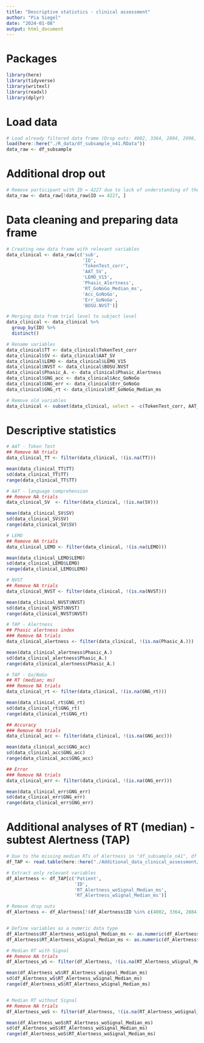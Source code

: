 ```yaml
---
title: "Descriptive statistics - clinical assessment"
author: "Pia Siegel"
date: "2024-01-08"
output: html_document
---
```


# Packages
```r
library(here)  
library(tidyverse) 
library(writexl)
library(readxl)
library(dplyr)
```

# Load data
```r
# Load already filtered data frame (Drop outs: 4002, 3364, 2884, 2998, 3392, 3960, 3154, 3994, 4086, 2522)
load(here::here("./R_data/df_subsample_n41.RData"))
data_raw <- df_subsample
```

# Additional drop out
```r
# Remove participant with ID = 4227 due to lack of understanding of the task (ALWAYS pressed correct (accuracy - incorrect: 0.0000000; accuracy - correct: 1.0000000))
data_raw <- data_raw[!data_raw$ID == 4227, ]
```

# Data cleaning and preparing data frame
```r
# Creating new data frame with relevant variables
data_clinical <- data_raw[c('sub',
                            'ID',
                            'TokenTest_corr',
                            'AAT_SV',
                            'LEMO_V15',
                            'Phasic_Alertness',
                            'RT_GoNoGo_Median_ms',
                            'Acc_GoNoGo',
                            'Err_GoNoGo',
                            'BOSU.NVST')]

# Merging data from trial level to subject level
data_clinical <- data_clinical %>%
  group_by(ID) %>%
  distinct()

# Rename variables
data_clinical$TT <- data_clinical$TokenTest_corr
data_clinical$SV <- data_clinical$AAT_SV
data_clinical$LEMO <- data_clinical$LEMO_V15
data_clinical$NVST <- data_clinical$BOSU.NVST
data_clinical$Phasic_A. <- data_clinical$Phasic_Alertness
data_clinical$GNG_acc <- data_clinical$Acc_GoNoGo
data_clinical$GNG_err <- data_clinical$Err_GoNoGo
data_clinical$GNG_rt <- data_clinical$RT_GoNoGo_Median_ms

# Remove old variables
data_clinical <- subset(data_clinical, select = -c(TokenTest_corr, AAT_SV, LEMO_V15, Phasic_Alertness, RT_GoNoGo_Median_ms, Acc_GoNoGo, Err_GoNoGo, BOSU.NVST))
```

# Descriptive statistics
```r
# AAT - Token Test
## Remove NA trials
data_clinical_TT <- filter(data_clinical, !(is.na(TT)))

mean(data_clinical_TT$TT)
sd(data_clinical_TT$TT)
range(data_clinical_TT$TT)

# AAT - language comprehension
## Remove NA trials
data_clinical_SV  <- filter(data_clinical, !(is.na(SV)))

mean(data_clinical_SV$SV)
sd(data_clinical_SV$SV)
range(data_clinical_SV$SV)

# LEMO
## Remove NA trials
data_clinical_LEMO <- filter(data_clinical, !(is.na(LEMO)))

mean(data_clinical_LEMO$LEMO)
sd(data_clinical_LEMO$LEMO)
range(data_clinical_LEMO$LEMO)

# NVST
## Remove NA trials
data_clinical_NVST <- filter(data_clinical, !(is.na(NVST)))

mean(data_clinical_NVST$NVST)
sd(data_clinical_NVST$NVST)
range(data_clinical_NVST$NVST)

# TAP - Alertness
## Phasic alertness index
### Remove NA trials
data_clinical_alertness <- filter(data_clinical, !(is.na(Phasic_A.)))

mean(data_clinical_alertness$Phasic_A.)
sd(data_clinical_alertness$Phasic_A.)
range(data_clinical_alertness$Phasic_A.)

# TAP - Go/NoGo
## RT (median; ms)
### Remove NA trials
data_clinical_rt <- filter(data_clinical, !(is.na(GNG_rt)))

mean(data_clinical_rt$GNG_rt)
sd(data_clinical_rt$GNG_rt)
range(data_clinical_rt$GNG_rt)

## Accuracy
### Remove NA trials
data_clinical_acc <- filter(data_clinical, !(is.na(GNG_acc)))

mean(data_clinical_acc$GNG_acc)
sd(data_clinical_acc$GNG_acc)
range(data_clinical_acc$GNG_acc)

## Error
### Remove NA trials
data_clinical_err <- filter(data_clinical, !(is.na(GNG_err)))

mean(data_clinical_err$GNG_err)
sd(data_clinical_err$GNG_err)
range(data_clinical_err$GNG_err)
```

# Additional analyses of RT (median) - subtest Alertness (TAP)
```r
# Due to the missing median RTs of Alertness in "df_subsample_n41", df is loaded with all variables regarding TAP (unfiltered)
df_TAP <- read.table(here::here("./Additional_data_clinical_assessment/Uebersicht_Patienten_TAP.txt"), header = T, sep = "\t")

# Extract only relevant variables
df_Alertness <- df_TAP[c('Patient',
                         'ID',
                         'RT_Alertness_woSignal_Median_ms',
                         'RT_Alertness_wSignal_Median_ms')]

# Remove drop outs
df_Alertness <- df_Alertness[!(df_Alertness$ID %in% c(4002, 3364, 2884, 2998, 3392, 3960, 3154, 3994, 4086, 2522, 4171, 2849, 3684, 4227, 4668)), ]   


# Define variables as a numeric data type
df_Alertness$RT_Alertness_woSignal_Median_ms <- as.numeric(df_Alertness$RT_Alertness_woSignal_Median_ms)
df_Alertness$RT_Alertness_wSignal_Median_ms <- as.numeric(df_Alertness$RT_Alertness_wSignal_Median_ms)
```

```r
# Median RT with Signal
## Remove NA trials
df_Alertness_wS <- filter(df_Alertness, !(is.na(RT_Alertness_wSignal_Median_ms)))

mean(df_Alertness_wS$RT_Alertness_wSignal_Median_ms)
sd(df_Alertness_wS$RT_Alertness_wSignal_Median_ms)
range(df_Alertness_wS$RT_Alertness_wSignal_Median_ms)


# Median RT without Signal
## Remove NA trials
df_Alertness_woS <- filter(df_Alertness, !(is.na(RT_Alertness_woSignal_Median_ms)))

mean(df_Alertness_woS$RT_Alertness_woSignal_Median_ms)
sd(df_Alertness_woS$RT_Alertness_woSignal_Median_ms)
range(df_Alertness_woS$RT_Alertness_woSignal_Median_ms)
```